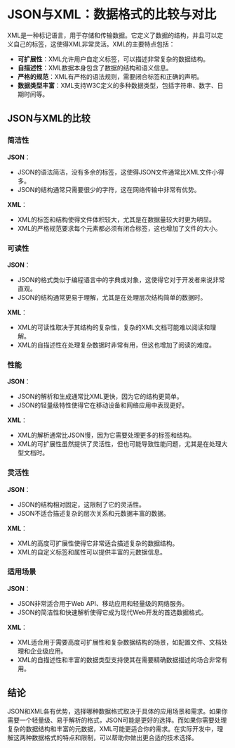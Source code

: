 # JSON与XML：数据格式的比较与对比

XML是一种标记语言，用于存储和传输数据。它定义了数据的结构，并且可以定义自己的标签，这使得XML非常灵活。XML的主要特点包括：

- **可扩展性**：XML允许用户自定义标签，可以描述非常复杂的数据结构。
- **自描述性**：XML数据本身包含了数据的结构和语义信息。
- **严格的规范**：XML有严格的语法规则，需要闭合标签和正确的声明。
- **数据类型丰富**：XML支持W3C定义的多种数据类型，包括字符串、数字、日期时间等。

## JSON与XML的比较

### 简洁性

**JSON**：
- JSON的语法简洁，没有多余的标签，这使得JSON文件通常比XML文件小得多。
- JSON的结构通常只需要很少的字符，这在网络传输中非常有优势。

**XML**：
- XML的标签和结构使得文件体积较大，尤其是在数据量较大时更为明显。
- XML的严格规范要求每个元素都必须有闭合标签，这也增加了文件的大小。

### 可读性

**JSON**：
- JSON的格式类似于编程语言中的字典或对象，这使得它对于开发者来说非常直观。
- JSON的结构通常更易于理解，尤其是在处理层次结构简单的数据时。

**XML**：
- XML的可读性取决于其结构的复杂性，复杂的XML文档可能难以阅读和理解。
- XML的自描述性在处理复杂数据时非常有用，但这也增加了阅读的难度。

### 性能

**JSON**：
- JSON的解析和生成通常比XML更快，因为它的结构更简单。
- JSON的轻量级特性使得它在移动设备和网络应用中表现更好。

**XML**：
- XML的解析通常比JSON慢，因为它需要处理更多的标签和结构。
- XML的可扩展性虽然提供了灵活性，但也可能导致性能问题，尤其是在处理大型文档时。

### 灵活性

**JSON**：
- JSON的结构相对固定，这限制了它的灵活性。
- JSON不适合描述复杂的层次关系和元数据丰富的数据。

**XML**：
- XML的高度可扩展性使得它非常适合描述复杂的数据结构。
- XML的自定义标签和属性可以提供丰富的元数据信息。

### 适用场景

**JSON**：
- JSON非常适合用于Web API、移动应用和轻量级的网络服务。
- JSON的简洁性和快速解析使得它成为现代Web开发的首选数据格式。

**XML**：
- XML适合用于需要高度可扩展性和复杂数据结构的场景，如配置文件、文档处理和企业级应用。
- XML的自描述性和丰富的数据类型支持使其在需要精确数据描述的场合非常有用。

## 结论

JSON和XML各有优势，选择哪种数据格式取决于具体的应用场景和需求。如果你需要一个轻量级、易于解析的格式，JSON可能是更好的选择。而如果你需要处理复杂的数据结构和丰富的元数据，XML可能更适合你的需求。在实际开发中，理解这两种数据格式的特点和限制，可以帮助你做出更合适的技术选择。
